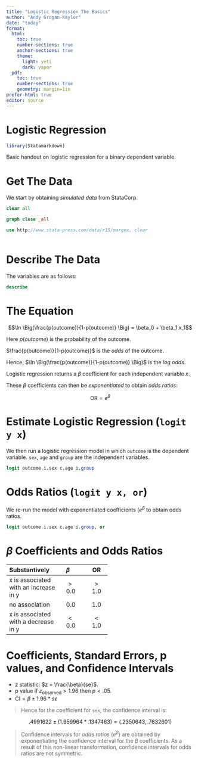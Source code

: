 ```yaml
---
title: "Logistic Regression The Basics"
author: "Andy Grogan-Kaylor"
date: "today"
format:
  html:
    toc: true
    number-sections: true
    anchor-sections: true
    theme:
      light: yeti
      dark: vapor
  pdf:
    toc: true
    number-sections: true
    geometry: margin=1in
prefer-html: true    
editor: source
---
```


# Logistic Regression

```r

library(Statamarkdown)

```


Basic handout on logistic regression for a binary dependent variable.

# Get The Data

We start by obtaining *simulated data* from StataCorp. 

```stata

clear all

graph close _all

use http://www.stata-press.com/data/r15/margex, clear
    
```
	
# Describe The Data
	
The variables are as follows: 

```stata

describe

```

# The Equation

$$\ln \Big(\frac{p(outcome)}{1-p(outcome)} \Big) = \beta_0 + \beta_1 x_1$$ 

Here $p(outcome)$ is the probability of the outcome. 

$\frac{p(outcome)}{1-p(outcome)}$ is the *odds* of the outcome.

Hence, $\ln \Big(\frac{p(outcome)}{1-p(outcome)} \Big)$ is the *log odds*.

Logistic regression returns a $\beta$ coefficient for each independent variable $x$.

These $\beta$ coefficients can then be *exponentiated* to obtain *odds ratios*:  

$$\text{OR} = e^{\beta}$$

# Estimate Logistic Regression (`logit y x`)

We then run a logistic regression model in which `outcome` is the dependent variable. `sex`, `age` and `group` are the independent variables. 

```stata

logit outcome i.sex c.age i.group

```
	
# Odds Ratios (`logit y x, or`)

We re-run the model with exponentiated coefficients ($e^{\beta}$ to obtain odds ratios.

```stata

logit outcome i.sex c.age i.group, or

```
	
# $\beta$ Coefficients and Odds Ratios

--------------------------------------------------
Substantively    $\beta$     OR
--------------   ---------- ----------
x is              $>0.0$        $>1.0$
associated
with an 
increase
in y

no                $0.0$         $1.0$
association

x is              $<0.0$        $<1.0$
associated
with a
decrease
in y
--------------------------------------------------

# Coefficients, Standard Errors, p values, and Confidence Intervals

* z statistic: $z = \frac{\beta}{se}$.
* p value if $z_{\text{observed}} > 1.96$ then $p <.05$.
* $\text{CI} = \beta \pm 1.96 * se$

> Hence for the coefficient for `sex`, the confidence interval is:

$$.4991622 \pm (1.959964 * .1347463) = (.2350643, .7632601)$$

> Confidence intervals for *odds ratios* ($e^\beta$) are obtained by exponentiating the confidence interval for the $\beta$ coefficients. As a result of this non-linear transformation, confidence intervals for odds ratios are not symmetric.








